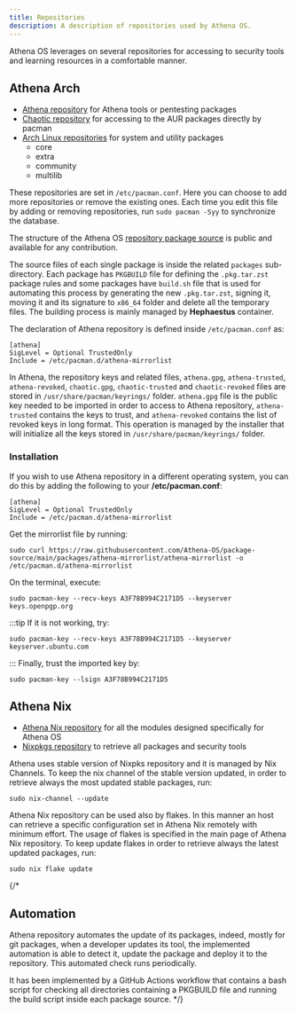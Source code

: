 ```yaml
---
title: Repositories
description: A description of repositories used by Athena OS.
---
```


Athena OS leverages on several repositories for accessing to security tools and learning resources in a comfortable manner.

## Athena Arch
* [Athena repository](https://athena-os.github.io/athena/) for Athena tools or pentesting packages
* [Chaotic repository](https://aur.chaotic.cx/) for accessing to the AUR packages directly by pacman
* [Arch Linux repositories](https://archlinux.org/packages/) for system and utility packages
  * core
  * extra
  * community
  * multilib

These repositories are set in `/etc/pacman.conf`. Here you can choose to add more repositories or remove the existing ones. Each time you edit this file by adding or removing repositories, run `sudo pacman -Syy` to synchronize the database.

The structure of the Athena OS [repository package source](https://github.com/Athena-OS/athena/packages) is public and available for any contribution.

The source files of each single package is inside the related `packages` sub-directory. Each package has `PKGBUILD` file for defining the `.pkg.tar.zst` package rules and some packages have `build.sh` file that is used for automating this process by generating the new `.pkg.tar.zst`, signing it, moving it and its signature to `x86_64` folder and delete all the temporary files.
The building process is mainly managed by **Hephaestus** container.

The declaration of Athena repository is defined inside `/etc/pacman.conf` as:
```
[athena]
SigLevel = Optional TrustedOnly
Include = /etc/pacman.d/athena-mirrorlist
```
In Athena, the repository keys and related files, `athena.gpg`, `athena-trusted`, `athena-revoked`, `chaotic.gpg`, `chaotic-trusted` and `chaotic-revoked` files are stored in `/usr/share/pacman/keyrings/` folder. `athena.gpg` file is the public key needed to be imported in order to access to Athena repository, `athena-trusted` contains the keys to trust, and `athena-revoked` contains the list of revoked keys in long format.
This operation is managed by the installer that will initialize all the keys stored in `/usr/share/pacman/keyrings/` folder.

### Installation

If you wish to use Athena repository in a different operating system, you can do this by adding the following to your **/etc/pacman.conf**:
```
[athena]
SigLevel = Optional TrustedOnly
Include = /etc/pacman.d/athena-mirrorlist
```
Get the mirrorlist file by running:
```
sudo curl https://raw.githubusercontent.com/Athena-OS/package-source/main/packages/athena-mirrorlist/athena-mirrorlist -o /etc/pacman.d/athena-mirrorlist
```
On the terminal, execute:
```
sudo pacman-key --recv-keys A3F78B994C2171D5 --keyserver keys.openpgp.org
```
:::tip
If it is not working, try:
```
sudo pacman-key --recv-keys A3F78B994C2171D5 --keyserver keyserver.ubuntu.com
```
:::
Finally, trust the imported key by:
```
sudo pacman-key --lsign A3F78B994C2171D5
```

## Athena Nix

* [Athena Nix repository](https://github.com/Athena-OS/athena-nix) for all the modules designed specifically for Athena OS
* [Nixpkgs repository](https://github.com/NixOS/nixpkgs/) to retrieve all packages and security tools

Athena uses stable version of Nixpks repository and it is managed by Nix Channels. To keep the nix channel of the stable version updated, in order to retrieve always the most updated stable packages, run:
```shell
sudo nix-channel --update
```

Athena Nix repository can be used also by flakes. In this manner an host can retrieve a specific configuration set in Athena Nix remotely with minimum effort. The usage of flakes is specified in the main page of Athena Nix repository. To keep update flakes in order to retrieve always the latest updated packages, run:
```shell
sudo nix flake update
```

{/*
## Automation

Athena repository automates the update of its packages, indeed, mostly for git packages, when a developer updates its tool, the implemented automation is able to detect it, update the package and deploy it to the repository. This automated check runs periodically.

It has been implemented by a GitHub Actions workflow that contains a bash script for checking all directories containing a PKGBUILD file and running the build script inside each package source.
*/}

<ImageComponent />
